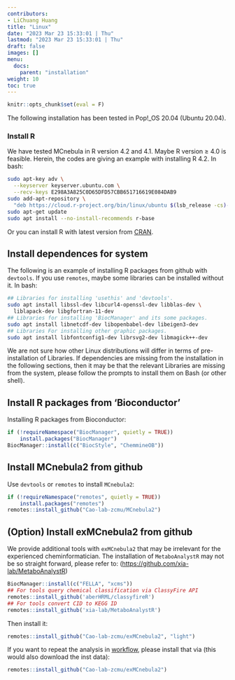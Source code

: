 ```yaml
---
contributors:
- LiChuang Huang
title: "Linux"
date: "2023 Mar 23 15:33:01 | Thu"
lastmod: "2023 Mar 23 15:33:01 | Thu"
draft: false
images: []
menu:
  docs:
    parent: "installation"
weight: 10
toc: true
---
```


```r
knitr::opts_chunk$set(eval = F)
```

The following installation has been tested in Pop!_OS 20.04 (Ubuntu 20.04).

### Install R

We have tested MCnebula in R version 4.2 and 4.1. Maybe R version ≥ 4.0 is feasible.
Herein, the codes are giving an example with installing R 4.2.
In bash:

```bash
sudo apt-key adv \
  --keyserver keyserver.ubuntu.com \
  --recv-keys E298A3A825C0D65DFD57CBB651716619E084DAB9
sudo add-apt-repository \
  "deb https://cloud.r-project.org/bin/linux/ubuntu $(lsb_release -cs)-cran40/"
sudo apt-get update
sudo apt install --no-install-recommends r-base
```

Or you can install R with latest version from [CRAN](https://cran.r-project.org/).

## Install dependences for system

The following is an example of installing R packages from github with
`devtools`.  If you use `remotes`, maybe some libraries can be installed
without it.  In bash:

```bash
## Libraries for installing 'usethis' and 'devtools'.
sudo apt install libssl-dev libcurl4-openssl-dev libblas-dev \
  liblapack-dev libgfortran-11-dev
## Libraries for installing 'BiocManager' and its some packages.
sudo apt install libnetcdf-dev libopenbabel-dev libeigen3-dev
## Libraries For installing other graphic packages.
sudo apt install libfontconfig1-dev librsvg2-dev libmagick++-dev
```

We are not sure how other Linux distributions will differ in terms of
pre-installation of Libraries. If dependencies are missing from the
installation in the following sections, then it may be that the relevant
Libraries are missing from the system, please follow the prompts to install
them on Bash (or other shell).

## Install R packages from 'Bioconductor'

Installing R packages from Bioconductor:

```r
if (!requireNamespace("BiocManager", quietly = TRUE))
    install.packages("BiocManager")
BiocManager::install(c("BiocStyle", "ChemmineOB"))
```

## Install MCnebula2 from github

Use `devtools` or `remotes` to install `MCnebula2`:

```r
if (!requireNamespace("remotes", quietly = TRUE))
    install.packages("remotes")
remotes::install_github("Cao-lab-zcmu/MCnebula2")
```

## (Option) Install exMCnebula2 from github 

We provide additional tools with `exMCnebula2` that may be irrelevant for
the experienced cheminformatician.
The installation of `MetaboAnalystR` may not be so straight forward, please refer to:
(<https://github.com/xia-lab/MetaboAnalystR>)

```r
BiocManager::install(c("FELLA", "xcms"))
## For tools query chemical classification via ClassyFire API
remotes::install_github('aberHRML/classyfireR')
## For tools convert CID to KEGG ID
remotes::install_github('xia-lab/MetaboAnalystR')
```

Then install it:

```r
remotes::install_github("Cao-lab-zcmu/exMCnebula2", "light")
```

If you want to repeat the analysis in [workflow](/docs/workflow/), please
install that via (this would also download the inst data):

```r
remotes::install_github("Cao-lab-zcmu/exMCnebula2")
```


